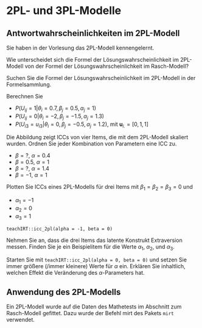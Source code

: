 # 2PL- und 3PL-Modelle

## Antwortwahrscheinlichkeiten im 2PL-Modell

Sie haben in der Vorlesung das 2PL-Modell kennengelernt.

::: {.callout-aufgabe}

Wie unterscheidet sich die Formel der Lösungswahrscheinlichkeit im 2PL-Modell von der Formel der Lösungswahrscheinlichkeit im Rasch-Modell?

:::

::: {.callout-aufgabe}

Suchen Sie die Formel der Lösungswahrscheinlichkeit im 2PL-Modell in der Formelsammlung.

:::
	
::: {.callout-aufgabe}

Berechnen Sie

- $P(U_{ij} = 1 | \theta_i = 0.7, \beta_j = 0.5, \alpha_j = 1)$
- $P(U_{ij} = 0 | \theta_i = -2, \beta_j = -1.5, \alpha_j = 1.3)$
- $P(U_{i3} = u_{i3} | \theta_i = 0, \beta_j = -0.5, \alpha_j = 1.2)$, mit $\mathbf{u}_{i.} = [0, 1, 1]$

:::
	
::: {.callout-aufgabe}

Die Abbildung zeigt ICCs von vier Items, die mit dem 2PL-Modell skaliert wurden. Ordnen Sie jeder Kombination von Parametern eine ICC zu.
	
<!-- \item $\beta = 2$, $\alpha = 1.4$
\item $\beta = 1.5$, $\alpha = 0.4$
\item $\beta = -1$, $\alpha = 1$
\item $\beta = 0.5$, $\alpha = 1$ -->
- $\beta = ?$, $\alpha = 0.4$
- $\beta = 0.5$, $\alpha = 1$
- $\beta = ?$, $\alpha = 1.4$
- $\beta = -1$, $\alpha = 1$
	
<!-- \begin{center}
    \includegraphics{pl2_icc/pl2_icc.png}
\end{center} -->

:::

::: {.callout-aufgabe}

Plotten Sie ICCs eines 2PL-Modells für drei Items mit $\beta_1 = \beta_2 = \beta_3 = 0$ und 
	
- $\alpha_1 = -1$
- $\alpha_2 = 0$
- $\alpha_3 = 1$
	
`teachIRT::icc_2pl(alpha = -1, beta = 0)`

:::

::: {.callout-aufgabe}

Nehmen Sie an, dass die drei Items das latente Konstrukt Extraversion messen. Finden Sie je ein Beispielitem für die Werte $\alpha_1$, $\alpha_2$, und $\alpha_3$.

:::

::: {.callout-aufgabe}
	
Starten Sie mit `teachIRT::icc_2pl(alpha = 0, beta = 0)` und setzen Sie immer größere (/immer kleinere) Werte für $\alpha$ ein. Erklären Sie inhaltlich, welchen Effekt die Veränderung des $\alpha$-Parameters hat.

:::

## Anwendung des 2PL-Modells

Ein 2PL-Modell wurde auf die Daten des Mathetests im Abschnitt zum Rasch-Modell gefittet. Dazu wurde der Befehl mirt des Pakets `mirt` verwendet.